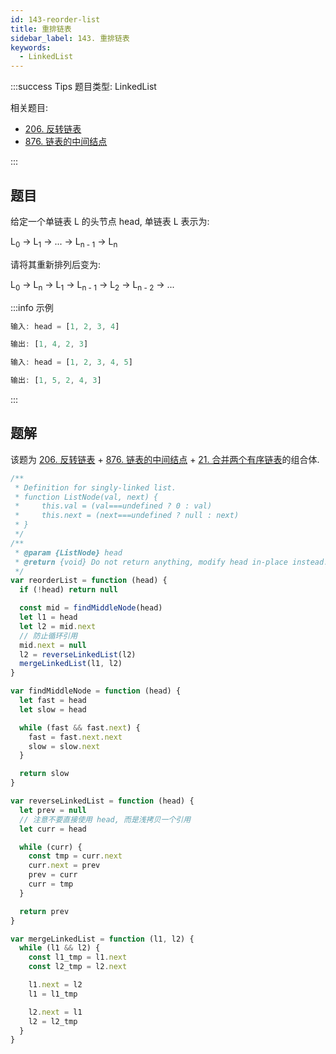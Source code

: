 ```yaml
---
id: 143-reorder-list
title: 重排链表
sidebar_label: 143. 重排链表
keywords:
  - LinkedList
---
```


:::success Tips
题目类型: LinkedList

相关题目:

- [206. 反转链表](/leetcode/easy/206-reverse-list)
- [876. 链表的中间结点](/leetcode/easy/876-middle-node)

:::

## 题目

给定一个单链表 L 的头节点 head, 单链表 L 表示为:

L<sub>0</sub> → L<sub>1</sub> → ... → L<sub>n - 1</sub> → L<sub>n</sub>

请将其重新排列后变为:

L<sub>0</sub> → L<sub>n</sub> → L<sub>1</sub> → L<sub>n - 1</sub> → L<sub>2</sub> → L<sub>n - 2</sub> → ...

:::info 示例

```ts
输入: head = [1, 2, 3, 4]

输出: [1, 4, 2, 3]
```

```ts
输入: head = [1, 2, 3, 4, 5]

输出: [1, 5, 2, 4, 3]
```

:::

## 题解

该题为 [206. 反转链表](/leetcode/easy/206-reverse-list) + [876. 链表的中间结点](/leetcode/easy/876-middle-node) + [21. 合并两个有序链表](/leetcode/easy/21-merge-two-lists)的组合体.

```ts
/**
 * Definition for singly-linked list.
 * function ListNode(val, next) {
 *     this.val = (val===undefined ? 0 : val)
 *     this.next = (next===undefined ? null : next)
 * }
 */
/**
 * @param {ListNode} head
 * @return {void} Do not return anything, modify head in-place instead.
 */
var reorderList = function (head) {
  if (!head) return null

  const mid = findMiddleNode(head)
  let l1 = head
  let l2 = mid.next
  // 防止循环引用
  mid.next = null
  l2 = reverseLinkedList(l2)
  mergeLinkedList(l1, l2)
}

var findMiddleNode = function (head) {
  let fast = head
  let slow = head

  while (fast && fast.next) {
    fast = fast.next.next
    slow = slow.next
  }

  return slow
}

var reverseLinkedList = function (head) {
  let prev = null
  // 注意不要直接使用 head, 而是浅拷贝一个引用
  let curr = head

  while (curr) {
    const tmp = curr.next
    curr.next = prev
    prev = curr
    curr = tmp
  }

  return prev
}

var mergeLinkedList = function (l1, l2) {
  while (l1 && l2) {
    const l1_tmp = l1.next
    const l2_tmp = l2.next

    l1.next = l2
    l1 = l1_tmp

    l2.next = l1
    l2 = l2_tmp
  }
}
```
